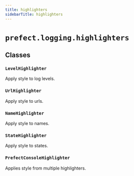 ```yaml
---
title: highlighters
sidebarTitle: highlighters
---
```


# `prefect.logging.highlighters`

## Classes

### `LevelHighlighter` <sup><a href="https://github.com/PrefectHQ/prefect/blob/main/src/prefect/logging/highlighters.py#L6" target="_blank"><Icon icon="github" style="width: 14px; height: 14px;" /></a></sup>


Apply style to log levels.


### `UrlHighlighter` <sup><a href="https://github.com/PrefectHQ/prefect/blob/main/src/prefect/logging/highlighters.py#L19" target="_blank"><Icon icon="github" style="width: 14px; height: 14px;" /></a></sup>


Apply style to urls.


### `NameHighlighter` <sup><a href="https://github.com/PrefectHQ/prefect/blob/main/src/prefect/logging/highlighters.py#L29" target="_blank"><Icon icon="github" style="width: 14px; height: 14px;" /></a></sup>


Apply style to names.


### `StateHighlighter` <sup><a href="https://github.com/PrefectHQ/prefect/blob/main/src/prefect/logging/highlighters.py#L43" target="_blank"><Icon icon="github" style="width: 14px; height: 14px;" /></a></sup>


Apply style to states.


### `PrefectConsoleHighlighter` <sup><a href="https://github.com/PrefectHQ/prefect/blob/main/src/prefect/logging/highlighters.py#L54" target="_blank"><Icon icon="github" style="width: 14px; height: 14px;" /></a></sup>


Applies style from multiple highlighters.

